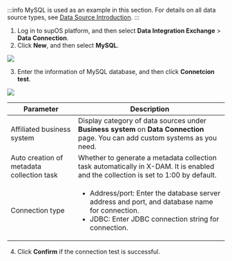 :::info
MySQL is used as an example in this section. For details on all data source types, see <a href="Data Source Introduction">Data Source Introduction</a>.
:::

1. Log in to supOS platform, and then select **Data Integration Exchange** > **Data Connection**.
2. Click **New**, and then select **MySQL**.

![](https://wordpressfreezonex.oss-cn-hangzhou.aliyuncs.com/supETL/4.png)

3. Enter the information of MySQL database, and then click **Connetcion test**.

![](https://wordpressfreezonex.oss-cn-hangzhou.aliyuncs.com/supETL/5.png)

<table>
  <thead>
    <tr>
      <th>Parameter</th>
      <th>Description</th>
    </tr>
  </thead>
  <tbody>
    <tr>
      <td>Affiliated business system</td>
      <td>Display category of data sources under <b>Business system</b> on <b>Data Connection</b> page. You can add custom systems as you need.</td>
    </tr>
    <tr>
      <td>Auto creation of metadata collection task</td>
      <td>Whether to generate a metadata collection task automatically in X-DAM. It is enabled and the collection is set to 1:00 by default.</td>
    </tr>
    <tr>
      <td>Connection type</td>
      <td>
      <ul>
      <li>Address/port: Enter the database server address and port, and database name for connection.</li>
      <li>JDBC: Enter JDBC connection string for connection.</li>
      </ul>
      </td>
    </tr>
  </tbody>
</table>

4. Click **Confirm** if the connection test is successful.



